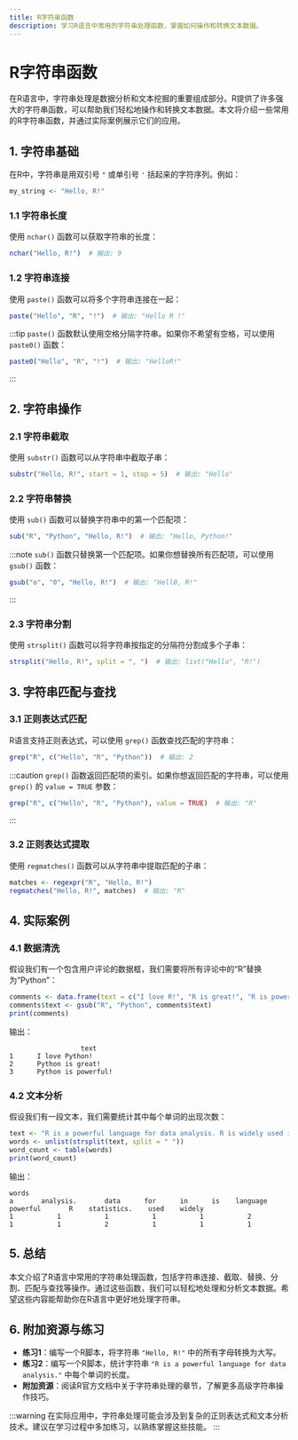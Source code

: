 ```yaml
---
title: R字符串函数
description: 学习R语言中常用的字符串处理函数，掌握如何操作和转换文本数据。
---
```


# R字符串函数

在R语言中，字符串处理是数据分析和文本挖掘的重要组成部分。R提供了许多强大的字符串函数，可以帮助我们轻松地操作和转换文本数据。本文将介绍一些常用的R字符串函数，并通过实际案例展示它们的应用。

## 1. 字符串基础

在R中，字符串是用双引号 `"` 或单引号 `'` 括起来的字符序列。例如：

```r
my_string <- "Hello, R!"
```

### 1.1 字符串长度

使用 `nchar()` 函数可以获取字符串的长度：

```r
nchar("Hello, R!")  # 输出: 9
```

### 1.2 字符串连接

使用 `paste()` 函数可以将多个字符串连接在一起：

```r
paste("Hello", "R", "!")  # 输出: "Hello R !"
```

:::tip
`paste()` 函数默认使用空格分隔字符串。如果你不希望有空格，可以使用 `paste0()` 函数：

```r
paste0("Hello", "R", "!")  # 输出: "HelloR!"
```
:::

## 2. 字符串操作

### 2.1 字符串截取

使用 `substr()` 函数可以从字符串中截取子串：

```r
substr("Hello, R!", start = 1, stop = 5)  # 输出: "Hello"
```

### 2.2 字符串替换

使用 `sub()` 函数可以替换字符串中的第一个匹配项：

```r
sub("R", "Python", "Hello, R!")  # 输出: "Hello, Python!"
```

:::note
`sub()` 函数只替换第一个匹配项。如果你想替换所有匹配项，可以使用 `gsub()` 函数：

```r
gsub("o", "0", "Hello, R!")  # 输出: "Hell0, R!"
```
:::

### 2.3 字符串分割

使用 `strsplit()` 函数可以将字符串按指定的分隔符分割成多个子串：

```r
strsplit("Hello, R!", split = ", ")  # 输出: list("Hello", "R!")
```

## 3. 字符串匹配与查找

### 3.1 正则表达式匹配

R语言支持正则表达式，可以使用 `grep()` 函数查找匹配的字符串：

```r
grep("R", c("Hello", "R", "Python"))  # 输出: 2
```

:::caution
`grep()` 函数返回匹配项的索引。如果你想返回匹配的字符串，可以使用 `grep()` 的 `value = TRUE` 参数：

```r
grep("R", c("Hello", "R", "Python"), value = TRUE)  # 输出: "R"
```
:::

### 3.2 正则表达式提取

使用 `regmatches()` 函数可以从字符串中提取匹配的子串：

```r
matches <- regexpr("R", "Hello, R!")
regmatches("Hello, R!", matches)  # 输出: "R"
```

## 4. 实际案例

### 4.1 数据清洗

假设我们有一个包含用户评论的数据框，我们需要将所有评论中的“R”替换为“Python”：

```r
comments <- data.frame(text = c("I love R!", "R is great!", "R is powerful!"))
comments$text <- gsub("R", "Python", comments$text)
print(comments)
```

输出：

```
                  text
1      I love Python!
2      Python is great!
3      Python is powerful!
```

### 4.2 文本分析

假设我们有一段文本，我们需要统计其中每个单词的出现次数：

```r
text <- "R is a powerful language for data analysis. R is widely used in statistics."
words <- unlist(strsplit(text, split = " "))
word_count <- table(words)
print(word_count)
```

输出：

```
words
a       analysis.       data      for      in      is    language    powerful       R    statistics.    used    widely 
1           1           1           1           1           2           1           1           2           1           1           1 
```

## 5. 总结

本文介绍了R语言中常用的字符串处理函数，包括字符串连接、截取、替换、分割、匹配与查找等操作。通过这些函数，我们可以轻松地处理和分析文本数据。希望这些内容能帮助你在R语言中更好地处理字符串。

## 6. 附加资源与练习

- **练习1**：编写一个R脚本，将字符串 `"Hello, R!"` 中的所有字母转换为大写。
- **练习2**：编写一个R脚本，统计字符串 `"R is a powerful language for data analysis."` 中每个单词的长度。
- **附加资源**：阅读R官方文档中关于字符串处理的章节，了解更多高级字符串操作技巧。

:::warning
在实际应用中，字符串处理可能会涉及到复杂的正则表达式和文本分析技术。建议在学习过程中多加练习，以熟练掌握这些技能。
:::